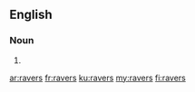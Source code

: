 ==English==

===Noun===
{{head|en}}

# {{plural of|raver}}

[[ar:ravers]]
[[fr:ravers]]
[[ku:ravers]]
[[my:ravers]]
[[fi:ravers]]